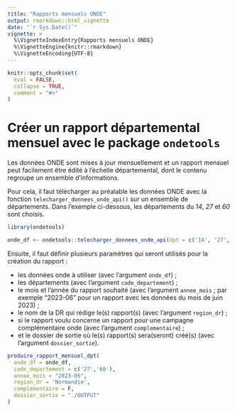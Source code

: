 ```yaml
---
title: "Rapports mensuels ONDE"
output: rmarkdown::html_vignette
date: "`r Sys.Date()`"
vignette: >
  %\VignetteIndexEntry{Rapports mensuels ONDE}
  %\VignetteEngine{knitr::rmarkdown}
  %\VignetteEncoding{UTF-8}
---
```


```r
knitr::opts_chunk$set(
  eval = FALSE,
  collapse = TRUE,
  comment = "#>"
)
```

# Créer un rapport départemental mensuel avec le package `ondetools`

Les données ONDE sont mises à jour mensuellement et un rapport mensuel peut facilement être édité à l'échelle départemental, dont le contenu regroupe un ensemble d'informations.

Pour cela, il faut télécharger au préalable les données ONDE avec la fonction `telecharger_donnees_onde_api()` sur un ensemble de départements. Dans l'exemple ci-dessous, les départements du *14*, *27* et *60* sont choisis. 

```r
library(ondetools)

onde_df <- ondetools::telecharger_donnees_onde_api(dpt = c('14', '27', '60'))
```

Ensuite, il faut définir plusieurs paramètres qui seront utilisés pour la création du rapport :

- les données onde à utiliser (avec l'argument `onde_df`) ;
- les départements (avec l'argument `code_departement`) ;
- le mois et l'année du rapport souhaité (avec l'argument `annee_mois` ; par exemple "2023-06" pour un rapport avec les données du mois de juin 2023) ;
- le nom de la DR qui rédige le(s) rapport(s) (avec l'argument `region_dr`) ;
- si le rapport voulu concerne un rapport pour une campagne complémentaire onde (avec l'argument `complementaire`) ;
- et le dossier de sortie où le(s) rapport(s) sera(seront) créé(s) (avec l'argument `dossier_sortie`).

```r
produire_rapport_mensuel_dpt(
  onde_df = onde_df,
  code_departement = c('27','60'),
  annee_mois = "2023-06",
  region_dr = 'Normandie',
  complementaire = F,
  dossier_sortie = "./OUTPUT"
)
```

